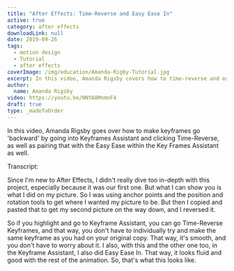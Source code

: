 ```yaml
---
title: "After Effects: Time-Reverse and Easy Ease In"
active: true
category: after effects
downloadLink: null
date: 2019-09-26
tags:
  - motion design
  - Tutorial
  - after effects
coverImage: /img/education/Amanda-Rigby-Tutorial.jpg
excerpt: In this video, Amanda Rigsby covers how to time-reverse and easy ease in.
author:
  name: Amanda Rigsby
video: https://youtu.be/NNYA8MnmnF4
draft: true
type: _madeToOrder
---
```


In this video, Amanda Rigsby goes over how to make keyframes go 'backward' by going into Keyframes Assistant and clicking Time-Reverse, as well as pairing that with the Easy Ease within the Key Frames Assistant as well.

Transcript:

Since I'm new to After Effects, I didn't really dive too in-depth with this project, especially because it was our first one. But what I can show you is what I did on my picture. So I was using anchor points and the position and rotation tools to get where I wanted my picture to be. But then I copied and pasted that to get my second picture on the way down, and I reversed it.

So if you highlight and go to Keyframe Assistant, you can go Time-Reverse Keyframes, and that way, you don't have to individually try and make the same keyframe as you had on your original copy. That way, it's smooth, and you don't have to worry about it. I also, with this and the other one too, in the Keyframe Assistant, I also did Easy Ease In. That way, it looks fluid and good with the rest of the animation. So, that's what this looks like.

